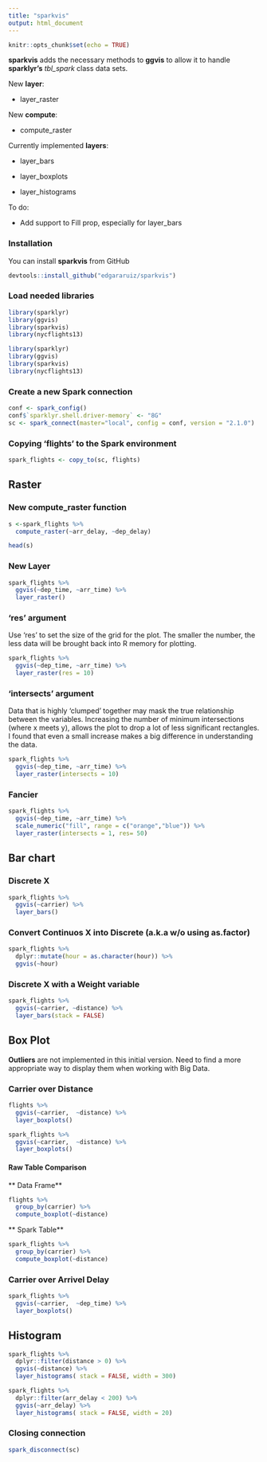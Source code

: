 ```yaml
---
title: "sparkvis"
output: html_document
---
```

```r
knitr::opts_chunk$set(echo = TRUE)
```

**sparkvis** adds the necessary methods to **ggvis** to allow it to handle **sparklyr's** *tbl_spark* class data sets.  

New **layer**:

- layer_raster

New **compute**:

- compute_raster

Currently implemented **layers**:

- layer_bars

- layer_boxplots

- layer_histograms

To do:

- Add support to Fill prop, especially for layer_bars

### Installation

You can install **sparkvis** from GitHub

```r
devtools::install_github("edgararuiz/sparkvis")
```

### Load needed libraries


```r
library(sparklyr)
library(ggvis)
library(sparkvis)
library(nycflights13)
```

```r
library(sparklyr)
library(ggvis)
library(sparkvis)
library(nycflights13)
```

### Create a new Spark connection

```r
conf <- spark_config()
conf$`sparklyr.shell.driver-memory` <- "8G"
sc <- spark_connect(master="local", config = conf, version = "2.1.0")

```

### Copying 'flights' to the Spark environment


```r
spark_flights <- copy_to(sc, flights)
```

## Raster

### New compute_raster function

```r
s <-spark_flights %>%
  compute_raster(~arr_delay, ~dep_delay) 

head(s)
```

### New Layer

```r
spark_flights %>%
  ggvis(~dep_time, ~arr_time) %>%
  layer_raster()

```

### 'res' argument

Use 'res' to set the size of the grid for the plot.  The smaller the number, the less data will be brought back into R memory for plotting.

```r
spark_flights %>%
  ggvis(~dep_time, ~arr_time) %>%
  layer_raster(res = 10)

```

### 'intersects' argument

Data that is highly 'clumped' together may mask the true relationship between the variables.  Increasing the number of minimum intersections (where x meets y), allows the plot to drop a lot of less significant rectangles. I found that even a small increase makes a big difference in understanding the data.

```r
spark_flights %>%
  ggvis(~dep_time, ~arr_time) %>%
  layer_raster(intersects = 10)

```

### Fancier

```r
spark_flights %>%
  ggvis(~dep_time, ~arr_time) %>%
  scale_numeric("fill", range = c("orange","blue")) %>%
  layer_raster(intersects = 1, res= 50)

```

## Bar chart

### Discrete X 

```r
spark_flights %>% 
  ggvis(~carrier) %>% 
  layer_bars()
```

### Convert Continuos X into Discrete (a.k.a w/o using as.factor)

```r
spark_flights %>% 
  dplyr::mutate(hour = as.character(hour)) %>%
  ggvis(~hour) 
```

### Discrete X with a Weight variable

```r
spark_flights %>% 
  ggvis(~carrier, ~distance) %>%
  layer_bars(stack = FALSE)
```



## Box Plot

**Outliers** are not implemented in this initial version.  Need to find a more appropriate way to display them when working with Big Data.


### Carrier over Distance

```r
flights %>% 
  ggvis(~carrier,  ~distance) %>% 
  layer_boxplots()

spark_flights %>% 
  ggvis(~carrier,  ~distance) %>% 
  layer_boxplots()


```

#### Raw Table Comparison

** Data Frame**

```r

flights %>% 
  group_by(carrier) %>%
  compute_boxplot(~distance)
```

** Spark Table**

```r



spark_flights %>% 
  group_by(carrier) %>%
  compute_boxplot(~distance)


```

### Carrier over Arrivel Delay

```r
spark_flights %>% 
  ggvis(~carrier,  ~dep_time) %>% 
  layer_boxplots()

```



## Histogram


```r
spark_flights %>% 
  dplyr::filter(distance > 0) %>%
  ggvis(~distance) %>% 
  layer_histograms( stack = FALSE, width = 300) 
```

```r
spark_flights %>% 
  dplyr::filter(arr_delay < 200) %>%
  ggvis(~arr_delay) %>% 
  layer_histograms( stack = FALSE, width = 20) 
```



### Closing connection

```r
spark_disconnect(sc)
```
